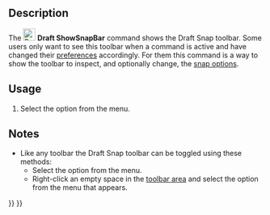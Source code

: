 <languages/>

{{Docnav
|[[Draft_Heal|Heal]]
|[[Draft_Tray|Tray]]
|[[Draft_Workbench|Draft]]
|IconL=Draft_Heal.svg
|IconR=
|IconC=Workbench_Draft.svg
}}

<div class="mw-translate-fuzzy">
{{GuiCommand/es
|Name=Draft ShowSnapBar
|Name/es=Draft ShowSnapBar
|MenuLocation=Draft → Utilities → Show Snap Bar
|Workbenches=[[Draft_Workbench/es|Draft]], [[Arch_Workbench/es|Arch]]
}}
</div>

==Description== 

The [[Image:Draft_ShowSnapBar.svg|24px]] '''Draft ShowSnapBar''' command shows the Draft Snap toolbar. Some users only want to see this toolbar when a command is active and have changed their [[Draft_Snap#Preferences|preferences]] accordingly. For them this command is a way to show the toolbar to inspect, and optionally change, the [[Draft_Snap|snap options]].

==Usage==

# Select the {{MenuCommand|Utilities → [[Image:Draft_ShowSnapBar.svg|16px]] Show snap toolbar}} option from the menu.

==Notes==

* Like any toolbar the Draft Snap toolbar can be toggled using these methods:
** Select the {{MenuCommand|View → Toolbars → Draft snap}} option from the menu.
** Right-click an empty space in the [[Interface|toolbar area]] and select the {{MenuCommand|Draft Snap}} option from the menu that appears.


{{Docnav
|[[Draft_Heal|Heal]]
|[[Draft_Tray|Tray]]
|[[Draft_Workbench|Draft]]
|IconL=Draft_Heal.svg
|IconR=
|IconC=Workbench_Draft.svg
}}

{{Draft Tools navi{{#translation:}}}}
{{Userdocnavi{{#translation:}}}}